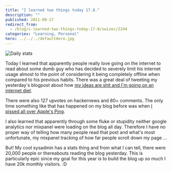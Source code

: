 ```yaml
---
title: "I learned two things today 17.8."
description: ""
published: 2011-08-17
redirect_from:
  - /blog/i-learned-two-things-today-17-8/swizec/2244
categories: "Learning, Personal"
hero: ../../../defaultHero.jpg
---
```


![](https://swizec.com/wp-content/uploads/2011/08/Screen-Shot-2011-08-17-at-9.25.35-PM-300x234.png "Daily stats")

Today I learned that apparently people really love going on the internet to read about some dumb guy who has decided to severely limit his internet usage almost to the point of considering it being completely offline when compared to his previous habits. There was a great deal of tweeting my yesterday's blogpost about how [my ideas are shit and I'm going on an internet diet](https://swizec.com/blog/my-ideas-are-shitty-so-im-going-on-an-internet-diet/ "My ideas are shitty so I’m going on an internet diet").

There were also 127 upvotes on hackernews and 80+ comments. The only time something like that has happened on my blog before was when [I pissed all over Apple's Ping](https://swizec.com/blog/apples-ping-is-a-big-pile-of-steaming-dung/ "Apple’s Ping is a big pile of steaming dung").

I also learned that apparently through some fluke or stupidity neither google analytics nor mixpanel were loading on the blog all day. Therefore I have no proper way of telling how many people read that post and what's most unfortunate, my mixpanel tracking of how far people scroll down my page ...

But! My cool sysadmin has a stats thing and from what I can tell, there were 20,000 people or thereabouts reading the blog yesterday. This is particularly epic since my goal for this year is to build the blog up so much I have 20k monthly visitors. :D
